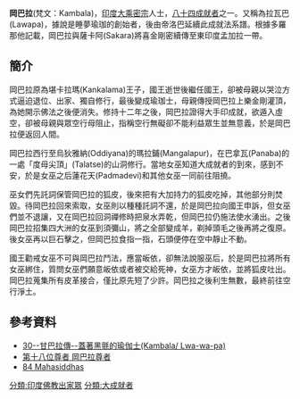 '''岡巴拉'''(梵文：Kambala)，[[印度|印度]][[大乘|大乘]][[密宗|密宗]]人士，[[八十四大成就者|八十四成就者]]之一。又稱為拉瓦巴(Lawapa)，據說是睡夢瑜珈的創始者，後由帝洛巴延續此成就法系譜。根據多羅那他記載，岡巴拉與薩卡阿(Sakara)將喜金剛密續傳至東印度孟加拉一帶。
==簡介==
岡巴拉原為堪卡拉瑪(Kankalama)王子，國王逝世後繼任國王，卻被母親以哭泣方式逼迫退位、出家、獨自修行，最後變成瑜珈士，母親傳授岡巴拉上樂金剛灌頂，為她開示佛法之後便消失。修持十二年之後，岡巴拉證得大手印成就，欲遁入虛空，卻被母親與眾空行母阻止，指稱空行無礙卻不能利益眾生並無意義，於是岡巴拉便返回人間。

岡巴拉西行至烏狄雅納(Oddiyana)的瑪拉鋪(Mangalapur)，在巴拿瓦(Panaba)的一處「度母尖頂」(Talatse)的山洞修行。當地女巫知道大成就者的到來，感到不安，於是女巫之后蓮花天(Padmadevi)和其他女巫一同前往阻撓。

巫女們先託詞保管岡巴拉的狐皮，後來把有大加持力的狐皮吃掉，其他部分則焚毀。待岡巴拉回來索取，女巫則以種種託詞不還，於是岡巴拉向國王申訴，但女巫們並不退讓，又在岡巴拉回洞禪修時把泉水弄乾，但岡巴拉仍施法使水湧出。之後岡巴拉招集四大洲的女巫到須彌山，將之全部變成羊，剃掉頭毛之後再將之復原。後女巫再以巨石擊之，但岡巴拉食指一指，石頭便停在空中靜止不動。

國王勸戒女巫不可與岡巴拉鬥法，應當皈依，卻無法說服巫后，於是岡巴拉將所有女巫綁住，質問女巫們願意皈依或者被交給死神，女巫方才皈依，並將狐皮吐出。岡巴拉蒐集所有皮革接合，僅比原先短了少許。岡巴拉之後利生無數，最終前往空行淨土。

==參考資料==
{{reflist}}
*[https://web.archive.org/web/20140903130335/http://www.karmapa-news.com/page3_8_30.php 30--甘巴拉傳--蓋著黑氈的瑜伽士(Kambala/ Lwa-wa-pa)]
*[http://www.lopon.org.tw/teachings/page2_1.aspx?cid=100&lid=101&id=4628& 第十八位尊者 岡巴拉尊者] {{Wayback|url=http://www.lopon.org.tw/teachings/page2_1.aspx?cid=100&lid=101&id=4628& |date=20160305102118 }}
*[http://www.tsemrinpoche.com/tsem-tulku-rinpoche/buddhas-dharma/vajradhara-and-84-mahasiddhas.html 84 Mahasiddhas] {{Wayback|url=http://www.tsemrinpoche.com/tsem-tulku-rinpoche/buddhas-dharma/vajradhara-and-84-mahasiddhas.html |date=20140905044317 }}
{{84Buddhist}}
[[分類:印度佛教出家眾|分類:印度佛教出家眾]]
[[分類:大成就者|分類:大成就者]]